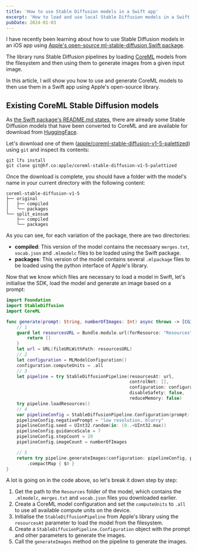 ```yaml
---
title: 'How to use Stable Diffusion models in a Swift app'
excerpt: 'How to load and use local Stable Diffusion models in a Swift app using CoreML and ml-stable-diffusion.'
pubDate: 2024-01-03
---
```


I have recently been learning about how to use Stable Diffusion models in an iOS app using [Apple's open-source ml-stable-diffusion Swift package](https://github.com/apple/ml-stable-diffusion/tree/main).

The library runs Stable Diffusion pipelines by loading [CoreML]() models from the filesystem and then using them to generate images from a given input image.

In this article, I will show you how to use and generate CoreML models to then use them in a Swift app using Apple's open-source library.

## Existing CoreML Stable Diffusion models

As [the Swift package's README.md states](), there are already some Stable Diffusion models that have been converted to CoreML and are available for download from [HuggingFace]().

Let's download one of them ([apple/coreml-stable-diffusion-v1-5-palettized]()) using `git` and inspect its contents:

```bash:Terminal
git lfs install
git clone git@hf.co:apple/coreml-stable-diffusion-v1-5-palettized
```

Once the download is complete, you should have a folder with the model's name in your current directory with the following content:

```bash:plaintext
coreml-stable-diffusion-v1-5
├── original
│   ├── compiled
│   └── packages
└── split_einsum
    ├── compiled
    └── packages
```

As you can see, for each variation of the package, there are two directories:

- **compiled**: This version of the model contains the necessary `merges.txt`, `vocab.json` and `.mlmodelc` files to be loaded using the Swift package.
- **packages**: This version of the model contains several `.mlpackage` files to be loaded using the python interface of Apple's library.

Now that we know which files are necessary to load a model in Swift, let's initialise the SDK, load the model and generate an image based on a prompt:

```swift:main.swift
import Foundation
import StableDiffusion
import CoreML

func generate(prompt: String, numberOfImages: Int) async throws -> [CGImage] {
    // 1
    guard let resourcesURL = Bundle.module.url(forResource: "Resources", withExtension: nil)?.path() else {
        return []
    }
    let url = URL(fileURLWithPath: resourcesURL)
    // 2
    let configuration = MLModelConfiguration()
    configuration.computeUnits = .all
    // 3
    let pipeline = try StableDiffusionPipeline(resourcesAt: url,
                                               controlNet: [],
                                               configuration: configuration,
                                               disableSafety: false,
                                               reduceMemory: false)
    try pipeline.loadResources()
    // 4
    var pipelineConfig = StableDiffusionPipeline.Configuration(prompt: prompt)
    pipelineConfig.negativePrompt = "low resolution, blurry"
    pipelineConfig.seed = UInt32.random(in: (0..<UInt32.max))
    pipelineConfig.guidanceScale = 7
    pipelineConfig.stepCount = 20
    pipelineConfig.imageCount = numberOfImages

    // 5
    return try pipeline.generateImages(configuration: pipelineConfig, progressHandler: { _ in })
        .compactMap { $0 }
}
```

A lot is going on in the code above, so let's break it down step by step:

1. Get the path to the `Resources` folder of the model, which contains the `.mlmodelc`, `merges.txt` and `vocab.json` files you downloaded earlier.
2. Create a CoreML model configuration and set the `computeUnits` to `.all` to use all available compute units on the device.
3. Initialise the `StableDiffusionPipeline` from Apple's library using the `resourcesAt` parameter to load the model from the filesystem.
4. Create a `StableDiffusionPipeline.Configuration` object with the prompt and other parameters to generate the images.
5. Call the `generateImages` method on the pipeline to generate the images.
